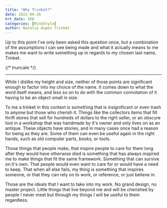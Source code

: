 ```yaml
---
title: "Why Trinket?"
date: 2022-09-26
hrt_date: 368
categories: [MindStyle]
author: Natalie Aspen Trinket
---
```


Up to this point I've only been asked this question once, but a combination of the assumptions I can see being made and what it actually means to me makes me want to write something up in regards to my chosen last name, Trinket.

{/* truncate */}

---

While I dislike my height and size, neither of those points are significant enough to factor into my choice of the name. It comes down to what the word itself means, and less so on to do with the common connotation of it having to be an object small in size.  

To me a trinket in this context is something that is insignificant or even trash to anyone but those who cherish it. Things like the collectors items that fill thrift stores that sell for hundreds of dollars to the right seller, or an obscure tool in a workshop that was handmade by it's owner and only lives on as an antique. These objects have stories, and in many cases once had a reason for being as they are. Some of them can even be useful again in the right hands, such as old computer parts, books, or tools.  

Those things that people make, that inspire people to care for them long after they would have otherwise died is something that has always inspired me to make things that fit the same framework. Something that can survive on it's own. That people would even want to care for or would have a need to keep. That when all else fails, my thing is something that inspires someone, or that they can rely on to work, or reference, or just believe in.  

Those are the ideals that I want to take into my work. No grand design, no master project. Little things that live beyond me and will be cherished by people I never meet but through my things I will be useful to them regardless. 